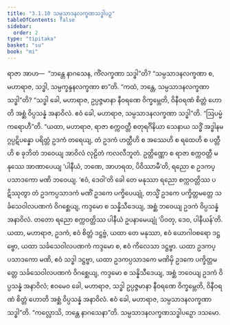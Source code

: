 ```yaml
---
title: "3.1.10 သမ္ပသာဒနလက္ခဏသဒ္ဓါပဉှ"
tableOfContents: false
sidebar:
  order: 2
type: "tipitaka"
basket: "su"
book: "mi"
---
```



<DynamicBreadcrumb />

<Division number="33" book="mi">

<Paragraph number="142" book="mi">
ရာဇာ အာဟ—  “ဘန္တေ နာဂသေန, ကိံလက္ခဏာ သဒ္ဓါ”တိ? “သမ္ပသာဒနလက္ခဏာ စ, မဟာရာဇ, သဒ္ဓါ, သမ္ပက္ခန္ဒနလက္ခဏာ စာ”တိ. “ကထံ, ဘန္တေ, သမ္ပသာဒနလက္ခဏာ သဒ္ဓါ”တိ? “သဒ္ဓါ ခေါ, မဟာရာဇ, ဥပ္ပဇ္ဇမာနာ နီဝရဏေ ဝိက္ခမ္ဘေတိ, ဝိနီဝရဏံ စိတ္တံ ဟောတိ အစ္ဆံ ဝိပ္ပသန္နံ အနာဝိလံ. ဧဝံ ခေါ, မဟာရာဇ, သမ္ပသာဒနလက္ခဏာ သဒ္ဓါ”တိ.
</Paragraph>

<Paragraph number="143" book="mi">
“ဩပမ္မံ ကရောဟီ”တိ. “ယထာ, မဟာရာဇ, ရာဇာ စက္ကဝတ္တီ စတုရင်္ဂိနိယာ သေနာယ သဒ္ဓိံ အဒ္ဓါနမဂ္ဂပ္ပဋိပန္နော ပရိတ္တံ ဥဒကံ တရေယျ, တံ ဥဒကံ ဟတ္ထီဟိ စ အဿေဟိ စ ရထေဟိ စ ပတ္တီဟိ စ ခုဘိတံ ဘဝေယျ အာဝိလံ လုဠိတံ ကလလီဘူတံ. ဥတ္တိဏ္ဏော စ ရာဇာ စက္ကဝတ္တီ မနုဿေ အာဏာပေယျ ‘ပါနီယံ, ဘဏေ, အာဟရထ, ပိဝိဿာမီ’တိ, ရညော စ ဥဒကပ္ပသာဒကော မဏိ ဘဝေယျ. ‘ဧဝံ, ဒေဝါ’တိ ခေါ တေ မနုဿာ ရညော စက္ကဝတ္တိဿ ပဋိဿုတွာ တံ ဥဒကပ္ပသာဒကံ မဏိံ ဥဒကေ ပက္ခိပေယျုံ, တသ္မိံ ဥဒကေ ပက္ခိတ္တမတ္တေ သင်္ခသေဝါလပဏကံ ဝိဂစ္ဆေယျ, ကဒ္ဒမော စ သန္နိသီဒေယျ, အစ္ဆံ ဘဝေယျ ဥဒကံ ဝိပ္ပသန္နံ အနာဝိလံ. တတော ရညော စက္ကဝတ္တိဿ ပါနီယံ ဥပနာမေယျုံ ‘ပိဝတု, ဒေဝ, ပါနီယန်’တိ.
</Paragraph>

<Paragraph number="144" book="mi">
ယထာ, မဟာရာဇ, ဥဒကံ, ဧဝံ စိတ္တံ ဒဋ္ဌဗ္ဗံ, ယထာ တေ မနုဿာ, ဧဝံ ယောဂါဝစရော ဒဋ္ဌဗ္ဗော, ယထာ သင်္ခသေဝါလပဏကံ ကဒ္ဒမော စ, ဧဝံ ကိလေသာ ဒဋ္ဌဗ္ဗာ. ယထာ ဥဒကပ္ပသာဒကော မဏိ, ဧဝံ သဒ္ဓါ ဒဋ္ဌဗ္ဗာ, ယထာ ဥဒကပ္ပသာဒကေ မဏိမှိ ဥဒကေ ပက္ခိတ္တမတ္တေ သင်္ခသေဝါလပဏကံ ဝိဂစ္ဆေယျ, ကဒ္ဒမော စ သန္နိသီဒေယျ, အစ္ဆံ ဘဝေယျ ဥဒကံ ဝိပ္ပသန္နံ အနာဝိလံ; ဧဝမေဝ ခေါ, မဟာရာဇ, သဒ္ဓါ ဥပ္ပဇ္ဇမာနာ နီဝရဏေ ဝိက္ခမ္ဘေတိ, ဝိနီဝရဏံ စိတ္တံ ဟောတိ အစ္ဆံ ဝိပ္ပသန္နံ အနာဝိလံ. ဧဝံ ခေါ, မဟာရာဇ, သမ္ပသာဒနလက္ခဏာ သဒ္ဓါ”တိ.
</Paragraph>

<Paragraph number="145" book="mi">
“ကလ္လောသိ, ဘန္တေ နာဂသေနာ”တိ.

</Paragraph>
</Division>

<Paragraph number="146" type="center" book="mi">
သမ္ပသာဒနလက္ခဏသဒ္ဓါပဉှော ဒသမော.
</Paragraph>